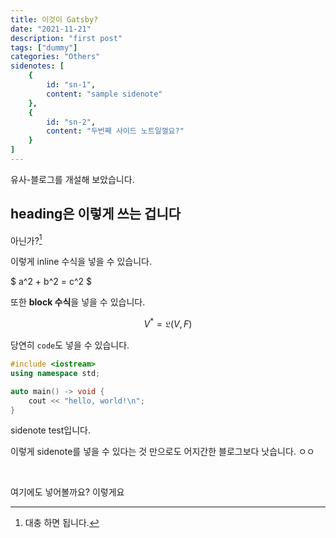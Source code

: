 ```yaml
---
title: 이것이 Gatsby?
date: "2021-11-21"
description: "first post"
tags: ["dummy"]
categories: "Others"
sidenotes: [
    {
        id: "sn-1",
        content: "sample sidenote"
    },
    {
        id: "sn-2",
        content: "두번째 사이드 노트일껄요?"
    }
]
---
```


유사-블로그를 개설해 보았습니다.

## heading은 이렇게 쓰는 겁니다

아닌가?[^lnbreak]

[^lnbreak]: 대충 하면 됩니다.

이렇게 inline 수식을 넣을 수 있습니다.

$ a^2 + b^2 = c^2 $

또한 **block 수식**을 넣을 수 있습니다.

$$
V^* = \mathfrak{L}(V,F)
$$

당연히 `code`도 넣을 수 있습니다.

```cpp
#include <iostream>
using namespace std;

auto main() -> void {
    cout << "hello, world!\n";
}
```

<span id="sn-1">sidenote test입니다.</span>

이렇게 sidenote를 넣을 수 있다는 것 만으로도 어지간한 블로그보다 낫습니다. ㅇㅇ 

<br />

여기에도 넣어볼까요? <span id="sn-2">이렇게요</span>
